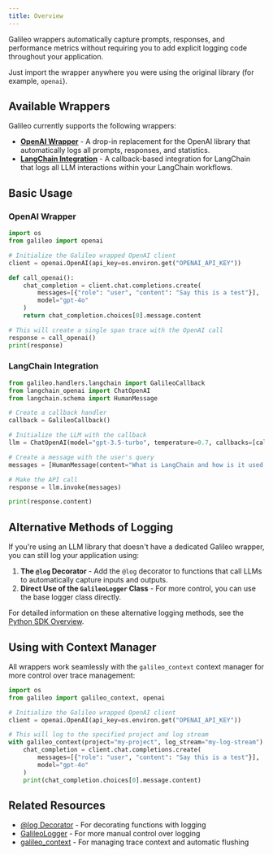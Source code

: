 ```yaml
---
title: Overview
---
```


Galileo wrappers automatically capture prompts, responses, and performance metrics without requiring you to add explicit logging code throughout your application.

Just import the wrapper anywhere you were using the original library (for example, `openai`).

## Available Wrappers

Galileo currently supports the following wrappers:

- [**OpenAI Wrapper**](./openai) - A drop-in replacement for the OpenAI library that automatically logs all prompts, responses, and statistics.
- [**LangChain Integration**](./langchain) - A callback-based integration for LangChain that logs all LLM interactions within your LangChain workflows.

## Basic Usage

### OpenAI Wrapper

```python
import os
from galileo import openai

# Initialize the Galileo wrapped OpenAI client
client = openai.OpenAI(api_key=os.environ.get("OPENAI_API_KEY"))

def call_openai():
    chat_completion = client.chat.completions.create(
        messages=[{"role": "user", "content": "Say this is a test"}], 
        model="gpt-4o"
    )
    return chat_completion.choices[0].message.content

# This will create a single span trace with the OpenAI call
response = call_openai()
print(response)
```

### LangChain Integration

```python
from galileo.handlers.langchain import GalileoCallback
from langchain_openai import ChatOpenAI
from langchain.schema import HumanMessage

# Create a callback handler
callback = GalileoCallback()

# Initialize the LLM with the callback
llm = ChatOpenAI(model="gpt-3.5-turbo", temperature=0.7, callbacks=[callback])

# Create a message with the user's query
messages = [HumanMessage(content="What is LangChain and how is it used with OpenAI?")]

# Make the API call
response = llm.invoke(messages)

print(response.content)
```

## Alternative Methods of Logging

If you're using an LLM library that doesn't have a dedicated Galileo wrapper, you can still log your application using:

1. **The `@log` Decorator** - Add the `@log` decorator to functions that call LLMs to automatically capture inputs and outputs.
2. **Direct Use of the `GalileoLogger` Class** - For more control, you can use the base logger class directly.

For detailed information on these alternative logging methods, see the [Python SDK Overview](../overview).

## Using with Context Manager

All wrappers work seamlessly with the `galileo_context` context manager for more control over trace management:

```python
import os
from galileo import galileo_context, openai

# Initialize the Galileo wrapped OpenAI client
client = openai.OpenAI(api_key=os.environ.get("OPENAI_API_KEY"))

# This will log to the specified project and log stream
with galileo_context(project="my-project", log_stream="my-log-stream"):
    chat_completion = client.chat.completions.create(
        messages=[{"role": "user", "content": "Say this is a test"}], 
        model="gpt-4o"
    )
    print(chat_completion.choices[0].message.content)
```

## Related Resources

- [@log Decorator](/sdk-api/python/logging/log-decorator) - For decorating functions with logging
- [GalileoLogger](/sdk-api/python/logging/galileo-logger) - For more manual control over logging
- [galileo_context](/sdk-api/python/logging/galileo-context) - For managing trace context and automatic flushing
